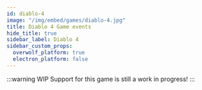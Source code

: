 ```yaml
---
id: diablo-4
image: "/img/embed/games/diablo-4.jpg"
title: Diablo 4 Game events
hide_title: true
sidebar_label: Diablo 4
sidebar_custom_props:
  overwolf_platform: true
  electron_platform: false
---
```


:::warning WIP
Support for this game is still a work in progress!
:::

<!-- GENERATED USING /scripts/generate.js -->

<head>
  <meta name="keywords" content="API for Diablo 4, Diablo 4 API, SDK for Diablo 4, Diablo 4 SDK"/>
</head>

<GameInfo gameId={22700} page="docs" />